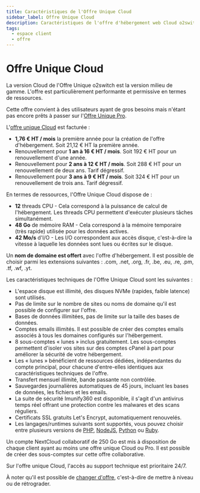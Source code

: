 ```yaml
---
title: Caractéristiques de l'Offre Unique Cloud
sidebar_label: Offre Unique Cloud
description: Caractéristiques de l'offre d'hébergement web Cloud o2switch
tags:
  - espace client
  - offre
---
```


# Offre Unique Cloud 

La version Cloud de l'Offre Unique o2switch est la version milieu de gamme. L'offre est particulièrement performante et
permissive en termes de ressources.

Cette offre convient à des utilisateurs ayant de gros besoins mais n'étant pas encore prêts à passer sur l'[Offre Unique
Pro](/espace-client/offre/offre-unique-pro).

L'[offre unique Cloud](https://www.o2switch.fr/hebergement-illimite/) est facturée :
- **1,76 € HT / mois** la première année pour la création de l'offre d'hébergement. Soit 21,12 € HT la première année.
- Renouvellement pour **1 an à 16 € HT / mois**. Soit 192 € HT pour un renouvellement d'une année.
- Renouvellement pour **2 ans à 12 € HT / mois**. Soit 288 € HT pour un renouvellement de deux ans. Tarif dégressif.
- Renouvellement pour **3 ans à 9 € HT / mois**. Soit 324 € HT pour un renouvellement de trois ans. Tarif dégressif.

En termes de ressources, l'Offre Unique Cloud dispose de :
- **12** threads CPU - Cela correspond à la puissance de calcul de l'hébergement. Les threads CPU permettent d'exécuter
  plusieurs tâches simultanément.
- **48 Go** de mémoire RAM - Cela correspond à la mémoire temporaire (très rapide) utilisée pour les données actives.
- **42 Mo/s** d'I/O - Les I/O correspondent aux accès disque, c'est-à-dire la vitesse à laquelle les données sont lues
  ou écrites sur le disque.

Un **nom de domaine est offert** avec l'offre d'hébergement. Il est possible de choisir parmi les extensions suivantes :
.com, .net, .org, .fr, .be, .eu, .re, .pm, .tf, .wf, .yt.

Les caractéristiques techniques de l'Offre Unique Cloud sont les suivantes :
- L'espace disque est illimité, des disques NVMe (rapides, faible latence) sont utilisés.
- Pas de limite sur le nombre de sites ou noms de domaine qu'il est possible de configurer sur l'offre.
- Bases de données illimitées, pas de limite sur la taille des bases de données.
- Comptes emails illimités. Il est possible de créer des comptes emails associés à tous les domaines configurés sur
  l'hébergement.
- 8 sous-comptes « lunes » inclus gratuitement. Les sous-comptes permettent d'isoler vos sites sur des comptes cPanel à part
  pour améliorer la sécurité de votre hébergement.
- Les « lunes » bénéficient de ressources dédiées, indépendantes du compte principal, pour chacune d'entre-elles identiques 
aux caractéristiques techniques de l'offre.
- Transfert mensuel illimité, bande passante non contrôlée.
- Sauvegardes journalières automatiques de 45 jours, incluant les bases de données, les fichiers et les emails.
- La suite de sécurité Imunify360 est disponible, il s'agit d'un antivirus temps réel offrant une protection contre les
  malwares et des scans réguliers.
- Certificats SSL gratuits Let's Encrypt, automatiquement renouvelés.
- Les langages/runtimes suivants sont supportés, vous pouvez choisir entre plusieurs versions de
  [PHP](/cpanel/logiciels/hebergement-php-multi-version), [NodeJS](/cpanel/logiciels/hebergement-nodejs-multi-version),
  [Python](/cpanel/logiciels/hebergement-python-multi-version) ou
  [Ruby](/cpanel/logiciels/hebergement-ruby-multi-version).

Un compte NextCloud collaboratif de 250 Go est mis à disposition de chaque client ayant au moins une offre unique Cloud
ou Pro. Il est possible de créer des sous-comptes sur cette offre collaborative.

Sur l'offre unique Cloud, l'accès au support technique est prioritaire 24/7.

À noter qu'il est possible de [changer d'offre](/espace-client/commande/changer-offre), c'est-à-dire de mettre à niveau
ou de rétrograder.